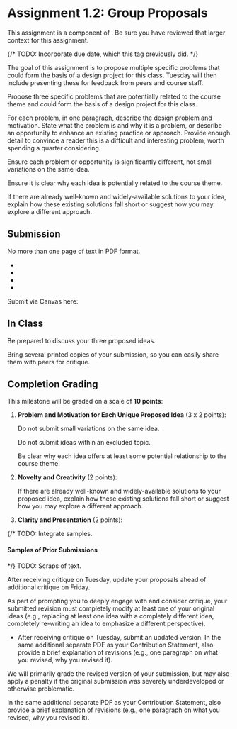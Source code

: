 
# Assignment 1.2: Group Proposals

<UnderDevelopment display={true} />

This assignment is a component of <SiteLink linkKey={SiteLinks.milestone_1_top}/>.
Be sure you have reviewed that larger context for this assignment.

{/*
TODO: Incorporate due date, which this tag previously did.
<CollapseProjectMilestone assignment={calendarData.assignments.assignment1b}>
*/}

The goal of this assignment is to propose multiple specific problems that could form the basis of a design project for this class.
Tuesday will then include presenting these for feedback from peers and course staff.

Propose three specific problems that are potentially related to the course theme and could form the basis of a design project for this class.

For each problem, in one paragraph, describe the design problem and motivation.
State what the problem is and why it is a problem, or describe an opportunity to enhance an existing practice or approach.
Provide enough detail to convince a reader this is a difficult and interesting problem, worth spending a quarter considering.

Ensure each problem or opportunity is significantly different, not small variations on the same idea.

Ensure it is clear why each idea is potentially related to the course theme.

If there are already well-known and widely-available solutions to your idea,
explain how these existing solutions fall short or suggest how you may explore a different approach.

<ExcludedTopics />

## Submission

No more than one page of text in PDF format.

- <GroupAssignment />
- <CanvasGroupsNotCreated />
- <ClarityAndPresentationReference />
- <ContributionStatementReference />

Submit via Canvas here:

<AssignmentSubmitCanvasLink assignmentKey={calendarData.assignments.assignment_1_2} />

## In Class

Be prepared to discuss your three proposed ideas.

Bring several printed copies of your submission,
so you can easily share them with peers for critique.

## Completion Grading

This milestone will be graded on a scale of __10 points__:

1. __Problem and Motivation for Each Unique Proposed Idea__ (3 x 2 points):

   Do not submit small variations on the same idea.

   Do not submit ideas within an excluded topic.

   Be clear why each idea offers at least some potential relationship to the course theme.

2. __Novelty and Creativity__ (2 points):

   If there are already well-known and widely-available solutions to your proposed idea,
   explain how these existing solutions fall short or suggest how you may explore a different approach.

3. __Clarity and Presentation__ (2 points):

{/*
TODO: Integrate samples.
#### Samples of Prior Submissions

<ProjectMilestoneSamples milestone='assignment1b' />
*/}

<TBD outerComponent="div">
TODO: Scraps of text.

After receiving critique on Tuesday, update your proposals ahead of additional critique on Friday.

As part of prompting you to deeply engage with and consider critique,
your submitted revision must completely modify at least one of your original ideas
(e.g., replacing at least one idea with a completely different idea,
completely re-writing an idea to emphasize a different perspective).

- After receiving critique on Tuesday, submit an updated version.
  In the same additional separate PDF as your Contribution Statement,
  also provide a brief explanation of revisions (e.g., one paragraph on what you revised, why you revised it).

We will primarily grade the revised version of your submission,
but may also apply a penalty if the original submission was severely underdeveloped or otherwise problematic.

In the same additional separate PDF as your Contribution Statement,
also provide a brief explanation of revisions (e.g., one paragraph on what you revised, why you revised it).
</TBD>
